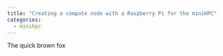 ```yaml
---
title: "Creating a compute node with a Raspberry Pi for the miniHPC"
categories:
  - minihpc 
---
```


The quick brown fox

